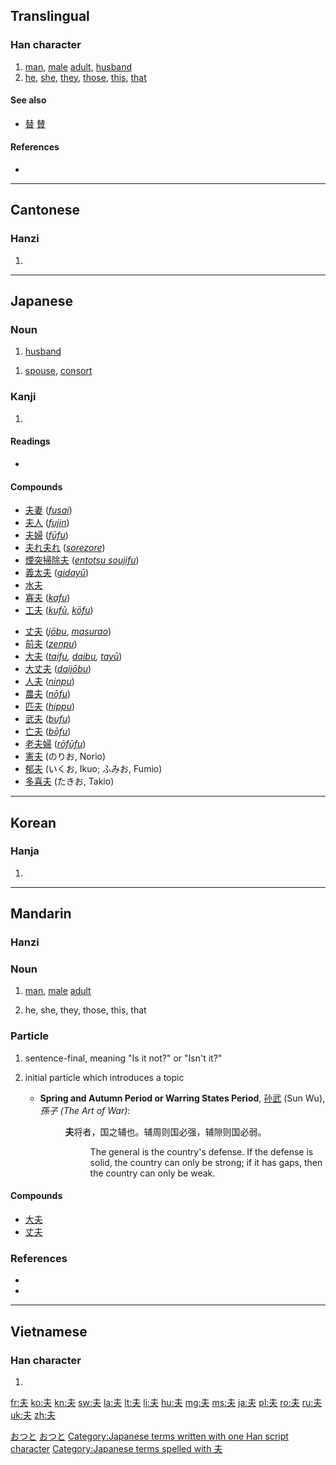 {{also|未|禾|夭|天|兂}}
==Translingual==

===Han character===
{{Han char|rn=37|rad=大|as=01|sn=4|four=5003<sub>0</sub>|canj=手人 (QO)}}

# [[man]], [[male]] [[adult]], [[husband]]
# [[he]], [[she]], [[they]], [[those]], [[this]], [[that]]

====See also====
* [[替]] [[賛]] {{qualifier|top simplified from 竝 and 兟}}

====References====
* {{Han ref|kx=0248.110|dkj=05835|dj=0507.010|hdz=10521.010|uh=592B|ud=22827|bh=A4D2|bd=42194}}

----

==Cantonese==

===Hanzi===
{{yue-hanzi|jyut=[[fu1]], [[fu4]]|y=fu1, fu4}}

# {{defn|lang=yue|sort=大01}}

----

==Japanese==

===Noun===
{{ja-noun|k|hira=おっと|rom=otto}}

# [[husband]]
{{ja-noun|k|hira=つま|rom=tsuma}}
# [[spouse]], [[consort]]

===Kanji===
{{ja-kanji|grade=4|rs=大01}}

# {{defn|lang=ja|sort=大01}}

====Readings====
* {{ja-readings|on=[[ふ]] (''fu''), [[ふう]] (''fū''), [[ぶ]] (''bu'') [[ぷ]](''pu'') |kun=[[おっと]] (''otto''), [[それ]] ([[夫れ]], ''sore'')|nanori=[[お]] (''o''), [[と]] (''to''), [[ゆう]] (''yū''), [[よ]] (''yo'')}}

====Compounds====
{{top2}}
* [[夫妻]] (''[[fusai]]'')
* [[夫人]] (''[[fujin]]'')
* [[夫婦]] (''[[fūfu]]'')
* [[夫れ夫れ]] (''[[sorezore]]'')
* [[煙突掃除夫]] (''[[entotsu soujifu]]'')
* [[義太夫]] (''[[gidayū]]'')
* [[水夫]]
* [[寡夫]] (''[[kafu]]'')
* [[工夫]] (''[[kufū]]'', ''[[kōfu]]'')
{{mid2}}
* [[丈夫]] (''[[jōbu]]'', ''[[masurao]]'')
* [[前夫]] (''[[zenpu]]'')
* [[大夫]] (''[[taifu]], [[daibu]], [[tayū]]'')
* [[大丈夫]] (''[[daijōbu]]'')
* [[人夫]] (''[[ninpu]]'')
* [[農夫]] (''[[nōfu]]'')
* [[匹夫]] (''[[hippu]]'')
* [[武夫]] (''[[bufu]]'')
* [[亡夫]] (''[[bōfu]]'')
* [[老夫婦]] (''[[rōfūfu]]'')
* [[憲夫]] (のりお, Norio)
* [[郁夫]] (いくお, Ikuo; ふみお, Fumio)
* [[多喜夫]] (たきお, Takio)
{{bottom}}
[[Category:1000 Japanese basic words|おつと]]
[[Category:ja:Family|おつと]]
[[Category:Japanese terms written with one Han script character]]
[[Category:Japanese terms spelled with 夫]]
----

==Korean==

===Hanja===
{{ko-hanja|hangeul=부|rv=bu|mr=pu}}

# {{defn|lang=ko|sort=大01}}

----

==Mandarin==

===Hanzi===
{{cmn-hanzi|pin=[[fū]] ([[fu1]]), [[fú]] ([[fu2]])|wg=fu<sup>1</sup>}}

===Noun===
{{cmn-noun|ts|pin=fū|pint=fu1|rs=大01}}
# {{senseid|cmn|man}}[[man]], [[male]] [[adult]]
# he, she, they, those, this, that

===Particle===
{{cmn-particle|ts|pin=fú|pint=fu2|rs=大01}}
# {{senseid|cmn|is it not}}{{context|literary|lang=cmn|script=simplified|script2=traditional|sort=skey|sort2=大01}} sentence-final, meaning "Is it not?" or "Isn't it?"
# {{senseid|cmn|topic marker}}{{context|literary|lang=cmn|script=simplified|script2=traditional|sort=skey|sort2=大01}} initial particle which introduces a topic
#* '''Spring and Autumn Period or Warring States Period''', [[孙武]] (Sun Wu), ''孫子 (The Art of War)'':
#*: '''夫'''将者，国之辅也。辅周则国必强，辅隙则国必弱。
#*:: The general is the country's defense. If the defense is solid, the country can only be strong; if it has gaps, then the country can only be weak.

====Compounds====
* [[大夫]]
* [[丈夫]]

===References===
* {{quote-book|1995|Edwin G. Pulleyblank|Outline of Classical Chinese Grammar|page=17}}
* {{quote-book|1995|Edwin G. Pulleyblank|Outline of Classical Chinese Grammar|page=74}}
----

==Vietnamese==

===Han character===
{{vi-hantu|[[phu]]|rs=大01}}

# {{defn|lang=vi|sort=大01}}

[[fr:夫]]
[[ko:夫]]
[[kn:夫]]
[[sw:夫]]
[[la:夫]]
[[lt:夫]]
[[li:夫]]
[[hu:夫]]
[[mg:夫]]
[[ms:夫]]
[[ja:夫]]
[[pl:夫]]
[[ro:夫]]
[[ru:夫]]
[[uk:夫]]
[[zh:夫]]